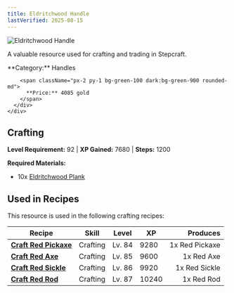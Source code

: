 ```yaml
---
title: Eldritchwood Handle
lastVerified: 2025-08-15
---
```


<div className="flex items-start gap-6 mb-8">
  <div className="flex-shrink-0">
    <img src="/assets/resources/carpentry/eldritchwood_handle.png" alt="Eldritchwood Handle" className="w-24 h-24 border rounded-lg" />
  </div>
  <div className="flex-1">
    <div className="space-y-2">
      <p className="text-lg text-muted-foreground">A valuable resource used for crafting and trading in Stepcraft.</p>
      <div className="flex flex-wrap gap-4 text-sm">
        <span className="px-2 py-1 bg-blue-100 dark:bg-blue-900 rounded-md">
          **Category:** Handles
        </span>
        
        <span className="px-2 py-1 bg-green-100 dark:bg-green-900 rounded-md">
          **Price:** 4085 gold
        </span>
      </div>
    </div>
  </div>
</div>

## Crafting
**Level Requirement:** 92 | **XP Gained:** 7680 | **Steps:** 1200


**Required Materials:**
- 10x [Eldritchwood Plank](/docs/resources/individual/eldritchwood_plank)


## Used in Recipes

This resource is used in the following crafting recipes:

| Recipe | Skill | Level | XP | Produces |
|--------|-------|-------|----|---------:|
| **[Craft Red Pickaxe](/docs/items/individual/red_pickaxe)** | Crafting | Lv. 84 | 9280 | 1x Red Pickaxe |
| **[Craft Red Axe](/docs/items/individual/red_axe)** | Crafting | Lv. 85 | 9600 | 1x Red Axe |
| **[Craft Red Sickle](/docs/items/individual/red_sickle)** | Crafting | Lv. 86 | 9920 | 1x Red Sickle |
| **[Craft Red Rod](/docs/items/individual/red_rod)** | Crafting | Lv. 87 | 10240 | 1x Red Rod |
